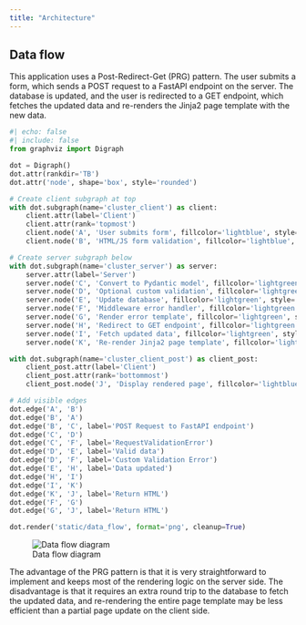 ```yaml
---
title: "Architecture"
---
```


## Data flow

This application uses a Post-Redirect-Get (PRG) pattern. The user submits a form, which sends a POST request to a FastAPI endpoint on the server. The database is updated, and the user is redirected to a GET endpoint, which fetches the updated data and re-renders the Jinja2 page template with the new data.

``` python
#| echo: false
#| include: false
from graphviz import Digraph

dot = Digraph()
dot.attr(rankdir='TB')
dot.attr('node', shape='box', style='rounded')

# Create client subgraph at top
with dot.subgraph(name='cluster_client') as client:
    client.attr(label='Client')
    client.attr(rank='topmost')
    client.node('A', 'User submits form', fillcolor='lightblue', style='rounded,filled')
    client.node('B', 'HTML/JS form validation', fillcolor='lightblue', style='rounded,filled')

# Create server subgraph below
with dot.subgraph(name='cluster_server') as server:
    server.attr(label='Server')
    server.node('C', 'Convert to Pydantic model', fillcolor='lightgreen', style='rounded,filled')
    server.node('D', 'Optional custom validation', fillcolor='lightgreen', style='rounded,filled')
    server.node('E', 'Update database', fillcolor='lightgreen', style='rounded,filled')
    server.node('F', 'Middleware error handler', fillcolor='lightgreen', style='rounded,filled')
    server.node('G', 'Render error template', fillcolor='lightgreen', style='rounded,filled')
    server.node('H', 'Redirect to GET endpoint', fillcolor='lightgreen', style='rounded,filled')
    server.node('I', 'Fetch updated data', fillcolor='lightgreen', style='rounded,filled')
    server.node('K', 'Re-render Jinja2 page template', fillcolor='lightgreen', style='rounded,filled')

with dot.subgraph(name='cluster_client_post') as client_post:
    client_post.attr(label='Client')
    client_post.attr(rank='bottommost')
    client_post.node('J', 'Display rendered page', fillcolor='lightblue', style='rounded,filled')

# Add visible edges
dot.edge('A', 'B')
dot.edge('B', 'A')
dot.edge('B', 'C', label='POST Request to FastAPI endpoint')
dot.edge('C', 'D')
dot.edge('C', 'F', label='RequestValidationError')
dot.edge('D', 'E', label='Valid data')
dot.edge('D', 'F', label='Custom Validation Error')
dot.edge('E', 'H', label='Data updated')
dot.edge('H', 'I')
dot.edge('I', 'K')
dot.edge('K', 'J', label='Return HTML')
dot.edge('F', 'G')
dot.edge('G', 'J', label='Return HTML')

dot.render('static/data_flow', format='png', cleanup=True)
```

![Data flow diagram](static/data_flow.png)

The advantage of the PRG pattern is that it is very straightforward to implement and keeps most of the rendering logic on the server side. The disadvantage is that it requires an extra round trip to the database to fetch the updated data, and re-rendering the entire page template may be less efficient than a partial page update on the client side.